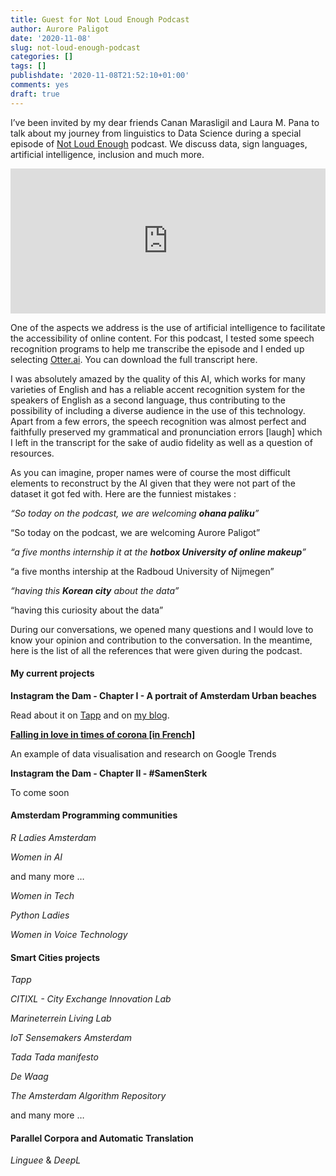 ```yaml
---
title: Guest for Not Loud Enough Podcast
author: Aurore Paligot
date: '2020-11-08'
slug: not-loud-enough-podcast
categories: []
tags: []
publishdate: '2020-11-08T21:52:10+01:00'
comments: yes
draft: true
---
```


I've been invited by my dear friends Canan Marasligil and Laura M. Pana to talk about my journey from linguistics to Data Science during a special episode of [Not Loud Enough](http://www.migrationlab.org/podcast) podcast. We discuss data, sign languages, artificial intelligence, inclusion and much more.

<iframe src="https://open.spotify.com/embed-podcast/show/5D64DbThahPlfYxWBoBz10" width="100%" height="232" frameborder="0" allowtransparency="true" allow="encrypted-media"></iframe>


One of the aspects we address is the use of artificial intelligence to facilitate the accessibility of online content. For this podcast, I tested some speech recognition programs to help me transcribe the episode and I ended up selecting [Otter.ai](https://otter.ai/). You can download the full transcript here. 

I was absolutely amazed by the quality of this AI, which works for many varieties of English and has a reliable accent recognition system for the speakers of English as a second language, thus contributing to the possibility of including a diverse audience in the use of this technology. Apart from a few errors, the speech recognition was almost perfect and faithfully preserved my grammatical and pronunciation errors [laugh] which I left in the transcript for the sake of audio fidelity as well as a question of resources. 

As you can imagine, proper names were of course the most difficult elements to reconstruct by the AI given that they were not part of the dataset it got fed with. Here are the funniest mistakes : 

*"So today on the podcast, we are welcoming **ohana paliku**"*

"So today on the podcast, we are welcoming Aurore Paligot"

*"a five months internship it at the **hotbox University of online makeup**"*

"a five months intership at the Radboud University of Nijmegen"

*"having this **Korean city** about the data"*

"having this curiosity about the data"


During our conversations, we opened many questions and I would love to know your opinion and contribution to the conversation. In the meantime, here is the list of all the references that were given during the podcast. 

#### My current projects 

**Instagram the Dam - Chapter I - A portrait of Amsterdam Urban beaches**

Read about it on [Tapp](https://www.tapp.nl/blog/instagramthedam) and on [my blog](https://aurore.rbind.io/projects/2020-10-24-instagram-the-dam/instagram-the-dam/). 

[**Falling in love in times of corona [in French]**](https://aurore.rbind.io/projects/2020-10-27-amour-corona-google-trends/amour-corona-google-trends/)

An example of data visualisation and research on Google Trends

**Instagram the Dam - Chapter II - #SamenSterk**

To come soon

#### Amsterdam Programming communities

*R Ladies Amsterdam*

*Women in AI*

and many more ... 

*Women in Tech*

*Python Ladies*

*Women in Voice Technology*

#### Smart Cities projects

*Tapp*

*CITIXL - City Exchange Innovation Lab*

*Marineterrein Living Lab*

*IoT Sensemakers Amsterdam*

*Tada* *Tada manifesto*

*De Waag*

*The Amsterdam Algorithm Repository*

and many more ... 


#### Parallel Corpora and Automatic Translation

*Linguee* & *DeepL*



